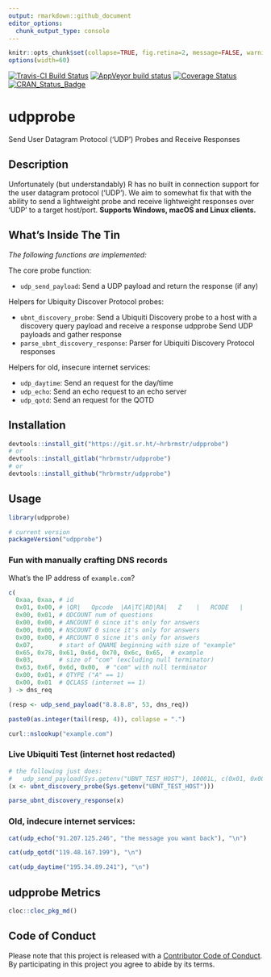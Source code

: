 ```yaml
---
output: rmarkdown::github_document
editor_options: 
  chunk_output_type: console
---
```

```r
knitr::opts_chunk$set(collapse=TRUE, fig.retina=2, message=FALSE, warning=FALSE)
options(width=60)
```

[![Travis-CI Build Status](https://travis-ci.org/hrbrmstr/udpprobe.svg?branch=master)](https://travis-ci.org/hrbrmstr/udpprobe) 
[![AppVeyor build status](https://ci.appveyor.com/api/projects/status/github/hrbrmstr/udpprobe?branch=master&svg=true)](https://ci.appveyor.com/project/hrbrmstr/udpprobe) 
[![Coverage Status](https://codecov.io/gh/hrbrmstr/udpprobe/branch/master/graph/badge.svg)](https://codecov.io/gh/hrbrmstr/udpprobe)
[![CRAN_Status_Badge](http://www.r-pkg.org/badges/version/udpprobe)](https://cran.r-project.org/package=udpprobe)

# udpprobe

Send User Datagram Protocol ('UDP') Probes and Receive Responses

## Description

Unfortunately (but understandably) R has no built in connection  support for
the user datagram protocol ('UDP'). We aim to somewhat fix that with the ability 
to send a lightweight probe and receive lightweight responses over 'UDP' to 
a target host/port. **Supports Windows, macOS and Linux clients.**

## What's Inside The Tin

_The following functions are implemented:_

The core probe function:

- `udp_send_payload`:	Send a UDP payload and return the response (if any)

Helpers for Ubiquity Discover Protocol probes:

- `ubnt_discovery_probe`:	Send a Ubiquiti Discovery probe to a host with a discovery query payload and receive a response
udpprobe	Send UDP payloads and gather response
- `parse_ubnt_discovery_response`:	Parser for Ubiquiti Discovery Protocol responses

Helpers for old, insecure internet services:

- `udp_daytime`:	Send an request for the day/time
- `udp_echo`:	Send an echo request to an echo server
- `udp_qotd`:	Send an request for the QOTD

## Installation

```r
devtools::install_git("https://git.sr.ht/~hrbrmstr/udpprobe")
# or
devtools::install_gitlab("hrbrmstr/udpprobe")
# or
devtools::install_github("hrbrmstr/udpprobe")
```

## Usage

```r
library(udpprobe)

# current version
packageVersion("udpprobe")

```

### Fun with manually crafting DNS records

What's the IP address of `example.com`?

```r
c(
  0xaa, 0xaa, # id
  0x01, 0x00, # |QR|   Opcode  |AA|TC|RD|RA|   Z    |   RCODE   |
  0x00, 0x01, # QDCOUNT num of questions
  0x00, 0x00, # ANCOUNT 0 since it's only for answers
  0x00, 0x00, # NSCOUNT 0 since it's only for answers
  0x00, 0x00, # ARCOUNT 0 sicne it's only for answers
  0x07,       # start of QNAME beginning with size of "example"
  0x65, 0x78, 0x61, 0x6d, 0x70, 0x6c, 0x65,  # example
  0x03,       # size of "com" (excluding null terminator)
  0x63, 0x6f, 0x6d, 0x00,  # "com" with null terminator
  0x00, 0x01, # QTYPE ("A" == 1)
  0x00, 0x01  # QCLASS (internet == 1)
) -> dns_req

(resp <- udp_send_payload("8.8.8.8", 53, dns_req))

paste0(as.integer(tail(resp, 4)), collapse = ".")

curl::nslookup("example.com")
```

### Live Ubiquiti Test (internet host redacted)

```r
# the following just does:
#   udp_send_payload(Sys.getenv("UBNT_TEST_HOST"), 10001L, c(0x01, 0x00, 0x00, 0x00))
(x <- ubnt_discovery_probe(Sys.getenv("UBNT_TEST_HOST")))

parse_ubnt_discovery_response(x)
```

### Old, indecure internet services:

```r
cat(udp_echo("91.207.125.246", "the message you want back"), "\n")

cat(udp_qotd("119.48.167.199"), "\n")

cat(udp_daytime("195.34.89.241"), "\n")
```

## udpprobe Metrics

```r
cloc::cloc_pkg_md()
```

## Code of Conduct

Please note that this project is released with a [Contributor Code of Conduct](CONDUCT.md). 
By participating in this project you agree to abide by its terms.
